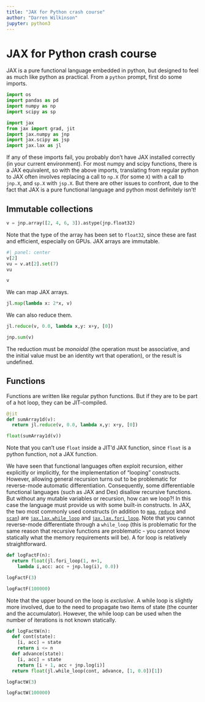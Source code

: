 ```yaml
---
title: "JAX for Python crash course"
author: "Darren Wilkinson"
jupyter: python3
---
```


# JAX for Python crash course

JAX is a pure functional language embedded in python, but designed to feel as much like python as practical. From a `python` prompt, first do some imports.
```python
import os
import pandas as pd
import numpy as np
import scipy as sp

import jax
from jax import grad, jit
import jax.numpy as jnp
import jax.scipy as jsp
import jax.lax as jl
```
If any of these imports fail, you probably don't have JAX installed correctly (in your current environment). For most numpy and scipy functions, there is a JAX equivalent, so with the above imports, translating from regular python to JAX often involves replacing a call to `np.X` (for some `X`) with a call to `jnp.X`, and `sp.X` with `jsp.X`. But there are other issues to confront, due to the fact that JAX is a pure functional language and python most definitely isn't!

## Immutable collections

```python
v = jnp.array([2, 4, 6, 3]).astype(jnp.float32)
```
Note that the type of the array has been set to `float32`, since these are fast and efficient, especially on GPUs. JAX arrays are immutable.
```python
#| panel: center
v[2]
vu = v.at[2].set(7)
vu
```

```python
v
```

We can map JAX arrays.
```python
jl.map(lambda x: 2*x, v)
```
We can also reduce them.
```python
jl.reduce(v, 0.0, lambda x,y: x+y, [0])
```
```python
jnp.sum(v)
```
The reduction must be *monoidal* (the operation must be associative, and the initial value must be an identity wrt that operation), or the result is undefined.

## Functions

Functions are written like regular python functions. But if they are to be part of a hot loop, they can be JIT-compiled.
```python
@jit
def sumArray1d(v):
  return jl.reduce(v, 0.0, lambda x,y: x+y, [0])

float(sumArray1d(v))
```
Note that you can't use `float` inside a JIT'd JAX function, since `float` is a python function, not a JAX function.

We have seen that functional languages often exploit recursion, either explicitly or implicitly, for the implementation of "looping" constructs. However, allowing general recursion turns out to be problematic for reverse-mode automatic differentiation. Consequently, some differentiable functional languages (such as JAX and Dex) disallow recursive functions. But without any mutable variables or recursion, how can we loop?! In this case the language must provide us with some built-in constructs. In JAX, the two most commonly used constructs (in addition to [`map`](https://jax.readthedocs.io/en/latest/_autosummary/jax.lax.map.html), [`reduce`](https://jax.readthedocs.io/en/latest/_autosummary/jax.lax.reduce.html) and [`scan`](https://jax.readthedocs.io/en/latest/_autosummary/jax.lax.scan.html)) are [`jax.lax.while_loop`](https://jax.readthedocs.io/en/latest/_autosummary/jax.lax.while_loop.html) and [`jax.lax.fori_loop`](https://jax.readthedocs.io/en/latest/_autosummary/jax.lax.fori_loop.html). Note that you cannot reverse-mode differentiate through a `while_loop` (this is problematic for the same reason that recursive functions are problematic - you cannot know statically what the memory requirements will be). A for loop is relatively straightforward.

```python
def logFactF(n):
  return float(jl.fori_loop(1, n+1,
    lambda i,acc: acc + jnp.log(i), 0.0))

logFactF(3)
```
```python
logFactF(100000)
```
Note that the upper bound on the loop is *exclusive*. A while loop is slightly more involved, due to the need to propagate two items of state (the counter and the accumulator). However, the while loop can be used when the number of iterations is not known statically.
```python
def logFactW(n):
  def cont(state):
    [i, acc] = state
    return i <= n
  def advance(state):
    [i, acc] = state
    return [i + 1, acc + jnp.log(i)]
  return float(jl.while_loop(cont, advance, [1, 0.0])[1])

logFactW(3)
```
```python
logFactW(100000)
```
